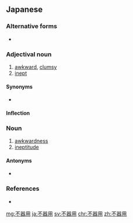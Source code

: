 ==Japanese==
{{ja-kanjitab|ぶ|き|よう|yomi=on}}

===Alternative forms===
* {{l|ja|無器用}}

===Adjectival noun===
{{ja-adj|infl=な|ぶきよう}}

# [[awkward]], [[clumsy]]
# [[inept]]

====Synonyms====
* {{sense|awkward}} {{ja-r|ぎこちない}}

====Inflection====
{{ja-na|ぶきよう}}

===Noun===
{{ja-noun|ぶきよう}}

# [[awkwardness]]
# [[ineptitude]]

====Antonyms====
* {{l|ja|器用}}

===References===
* {{R:Shogakukan}}

[[mg:不器用]]
[[ja:不器用]]
[[sv:不器用]]
[[chr:不器用]]
[[zh:不器用]]